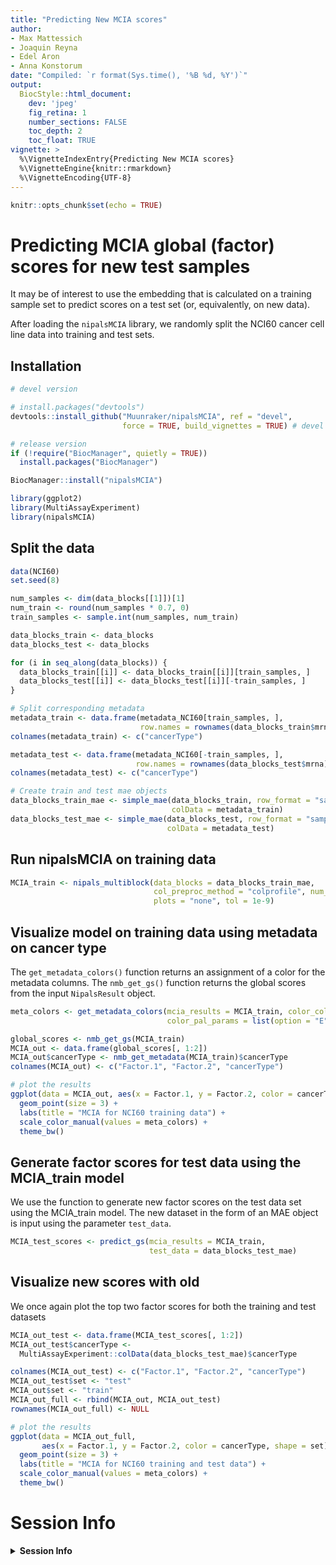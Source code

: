 ```yaml
---
title: "Predicting New MCIA scores"
author:
- Max Mattessich
- Joaquin Reyna
- Edel Aron
- Anna Konstorum
date: "Compiled: `r format(Sys.time(), '%B %d, %Y')`"
output:
  BiocStyle::html_document:
    dev: 'jpeg'
    fig_retina: 1
    number_sections: FALSE
    toc_depth: 2
    toc_float: TRUE
vignette: >
  %\VignetteIndexEntry{Predicting New MCIA scores}
  %\VignetteEngine{knitr::rmarkdown}
  %\VignetteEncoding{UTF-8}
---
```


```r
knitr::opts_chunk$set(echo = TRUE)
```

# Predicting MCIA global (factor) scores for new test samples

It may be of interest to use the embedding that is calculated on a training
sample set to predict scores on a test set (or, equivalently, on new data).

After loading the `nipalsMCIA` library, we randomly split the NCI60 cancer cell
line data into training and test sets.

## Installation

```r
# devel version

# install.packages("devtools")
devtools::install_github("Muunraker/nipalsMCIA", ref = "devel",
                         force = TRUE, build_vignettes = TRUE) # devel version
```

```r
# release version
if (!require("BiocManager", quietly = TRUE))
  install.packages("BiocManager")

BiocManager::install("nipalsMCIA")
```

```r
library(ggplot2)
library(MultiAssayExperiment)
library(nipalsMCIA)
```

## Split the data

```r
data(NCI60)
set.seed(8)

num_samples <- dim(data_blocks[[1]])[1]
num_train <- round(num_samples * 0.7, 0)
train_samples <- sample.int(num_samples, num_train)

data_blocks_train <- data_blocks
data_blocks_test <- data_blocks

for (i in seq_along(data_blocks)) {
  data_blocks_train[[i]] <- data_blocks_train[[i]][train_samples, ]
  data_blocks_test[[i]] <- data_blocks_test[[i]][-train_samples, ]
}

# Split corresponding metadata
metadata_train <- data.frame(metadata_NCI60[train_samples, ],
                             row.names = rownames(data_blocks_train$mrna))
colnames(metadata_train) <- c("cancerType")

metadata_test <- data.frame(metadata_NCI60[-train_samples, ],
                            row.names = rownames(data_blocks_test$mrna))
colnames(metadata_test) <- c("cancerType")

# Create train and test mae objects
data_blocks_train_mae <- simple_mae(data_blocks_train, row_format = "sample",
                                    colData = metadata_train)
data_blocks_test_mae <- simple_mae(data_blocks_test, row_format = "sample",
                                   colData = metadata_test)
```

## Run nipalsMCIA on training data

```r
MCIA_train <- nipals_multiblock(data_blocks = data_blocks_train_mae,
                                col_preproc_method = "colprofile", num_PCs = 10,
                                plots = "none", tol = 1e-9)
```

## Visualize model on training data using metadata on cancer type

The `get_metadata_colors()` function returns an assignment of a color for the
metadata columns. The `nmb_get_gs()` function returns the global scores from the
input `NipalsResult` object.

```r
meta_colors <- get_metadata_colors(mcia_results = MCIA_train, color_col = 1,
                                   color_pal_params = list(option = "E"))

global_scores <- nmb_get_gs(MCIA_train)
MCIA_out <- data.frame(global_scores[, 1:2])
MCIA_out$cancerType <- nmb_get_metadata(MCIA_train)$cancerType
colnames(MCIA_out) <- c("Factor.1", "Factor.2", "cancerType")

# plot the results
ggplot(data = MCIA_out, aes(x = Factor.1, y = Factor.2, color = cancerType)) +
  geom_point(size = 3) +
  labs(title = "MCIA for NCI60 training data") +
  scale_color_manual(values = meta_colors) +
  theme_bw()
```

## Generate factor scores for test data using the MCIA_train model

We use the \verb+predict_gs+ function to generate new factor scores on the test
data set using the MCIA_train model. The new dataset in the form of an MAE object
is input using the parameter `test_data`.

```r
MCIA_test_scores <- predict_gs(mcia_results = MCIA_train,
                               test_data = data_blocks_test_mae)
```

## Visualize new scores with old

We once again plot the top two factor scores for both the training and test
datasets

```r
MCIA_out_test <- data.frame(MCIA_test_scores[, 1:2])
MCIA_out_test$cancerType <-
  MultiAssayExperiment::colData(data_blocks_test_mae)$cancerType

colnames(MCIA_out_test) <- c("Factor.1", "Factor.2", "cancerType")
MCIA_out_test$set <- "test"
MCIA_out$set <- "train"
MCIA_out_full <- rbind(MCIA_out, MCIA_out_test)
rownames(MCIA_out_full) <- NULL

# plot the results
ggplot(data = MCIA_out_full,
       aes(x = Factor.1, y = Factor.2, color = cancerType, shape = set)) +
  geom_point(size = 3) +
  labs(title = "MCIA for NCI60 training and test data") +
  scale_color_manual(values = meta_colors) +
  theme_bw()
```

# Session Info

<details>
  <summary>**Session Info**</summary>
  
```r
sessionInfo()
```

</details>
